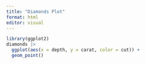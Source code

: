 ```yaml
---
title: "Diamonds Plot"
format: html
editor: visual
---
```


```r
library(ggplot2)
diamonds |>
  ggplot(aes(x = depth, y = carat, color = cut)) +
  geom_point()
```
